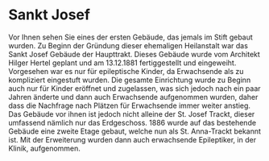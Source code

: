 
# Sankt Josef

Vor Ihnen sehen Sie eines der ersten Gebäude, das jemals im Stift gebaut wurden. Zu Beginn der Gründung dieser ehemaligen Heilanstalt war das Sankt Josef Gebäude der Haupttrakt. Dieses Gebäude wurde vom Architekt Hilger Hertel geplant und am 13.12.1881 fertiggestellt und eingeweiht. Vorgesehen war es nur für epileptische Kinder, da Erwachsende als zu kompliziert eingestuft wurden. Die gesamte Einrichtung wurde zu Beginn auch nur für Kinder eröffnet und zugelassen, was sich jedoch nach ein paar Jahren änderte und dann auch Erwachsende aufgenommen wurden, daher dass die Nachfrage nach Plätzen für Erwachsende immer weiter anstieg. Das Gebäude vor ihnen ist jedoch nicht alleine der St. Josef Trackt, dieser umfassend nämlich nur das Erdgeschoss. 1886 wurde auf das bestehende Gebäude eine zweite Etage gebaut, welche nun als St. Anna-Trackt bekannt ist. Mit der Erweiterung wurden dann auch erwachsende Epileptiker, in der Klinik, aufgenommen.

<Buttons next="SanktFranziskus" previous=""/>